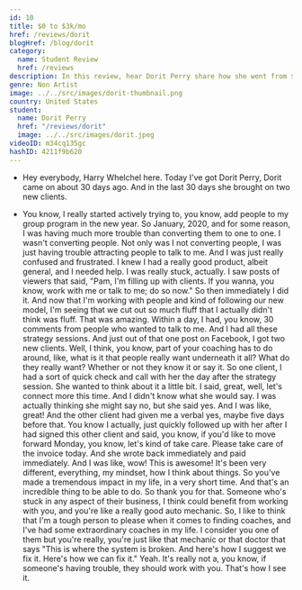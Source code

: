 ```yaml
---
id: 10
title: $0 to $3k/mo
href: /reviews/dorit
blogHref: /blog/dorit
category:
  name: Student Review
  href: /reviews
description: In this review, hear Dorit Perry share how she went from $0k to $3k/mo in 35 days helping teachers transition to tech.
genre: Non Artist
image: ../../src/images/dorit-thumbnail.png
country: United States
student:
  name: Dorit Perry
  href: "/reviews/dorit"
  image: ../../src/images/dorit.jpeg
videoID: m34cq135gc
hashID: 4211f9b620
---
```


- Hey everybody, Harry Whelchel here. Today I've got Dorit Perry, Dorit came on about 30 days ago. And in the last 30 days she brought on two new clients.

- You know, I really started actively trying to, you know, add people to my group program in the new year. So January, 2020, and for some reason, I was having much more trouble than converting them to one to one. I wasn't converting people. Not only was I not converting people, I was just having trouble attracting people to talk to me. And I was just really confused and frustrated. I knew I had a really good product, albeit general, and I needed help. I was really stuck, actually. I saw posts of viewers that said, "Pam, I'm filling up with clients. If you wanna, you know, work with me or talk to me; do so now." So then immediately I did it. And now that I'm working with people and kind of following our new model, I'm seeing that we cut out so much fluff that I actually didn't think was fluff. That was amazing. Within a day, I had, you know, 30 comments from people who wanted to talk to me. And I had all these strategy sessions. And just out of that one post on Facebook, I got two new clients. Well, I think, you know, part of your coaching has to do around, like, what is it that people really want underneath it all? What do they really want? Whether or not they know it or say it. So one client, I had a sort of quick check and call with her the day after the strategy session. She wanted to think about it a little bit. I said, great, well, let's connect more this time. And I didn't know what she would say. I was actually thinking she might say no, but she said yes. And I was like, great! And the other client had given me a verbal yes, maybe five days before that. You know I actually, just quickly followed up with her after I had signed this other client and said, you know, if you'd like to move forward Monday, you know, let's kind of take care. Please take care of the invoice today. And she wrote back immediately and paid immediately. And I was like, wow! This is awesome! It's been very different, everything, my mindset, how I think about things. So you've made a tremendous impact in my life, in a very short time. And that's an incredible thing to be able to do. So thank you for that. Someone who's stuck in any aspect of their business, I think could benefit from working with you, and you're like a really good auto mechanic. So, I like to think that I'm a tough person to please when it comes to finding coaches, and I've had some extraordinary coaches in my life. I consider you one of them but you're really, you're just like that mechanic or that doctor that says "This is where the system is broken. And here's how I suggest we fix it. Here's how we can fix it." Yeah. It's really not a, you know, if someone's having trouble, they should work with you. That's how I see it.
